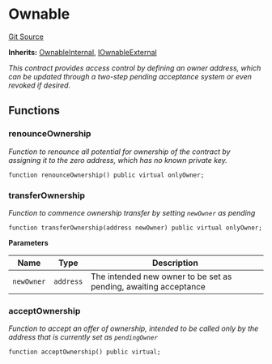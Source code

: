 # Ownable
[Git Source](https://github.com/0xStation/0xrails/blob/491ae339f09853335dba9e897f46862d776d54b5/src/access/ownable/Ownable.sol)

**Inherits:**
[OwnableInternal](/src/access/ownable/OwnableInternal.sol/abstract.OwnableInternal.md), [IOwnableExternal](/src/access/ownable/interface/IOwnable.sol/interface.IOwnableExternal.md)

*This contract provides access control by defining an owner address,
which can be updated through a two-step pending acceptance system or even revoked if desired.*


## Functions
### renounceOwnership

*Function to renounce all potential for ownership of the contract
by assigning it to the zero address, which has no known private key.*


```solidity
function renounceOwnership() public virtual onlyOwner;
```

### transferOwnership

*Function to commence ownership transfer by setting `newOwner` as pending*


```solidity
function transferOwnership(address newOwner) public virtual onlyOwner;
```
**Parameters**

|Name|Type|Description|
|----|----|-----------|
|`newOwner`|`address`|The intended new owner to be set as pending, awaiting acceptance|


### acceptOwnership

*Function to accept an offer of ownership, intended to be called
only by the address that is currently set as `pendingOwner`*


```solidity
function acceptOwnership() public virtual;
```

